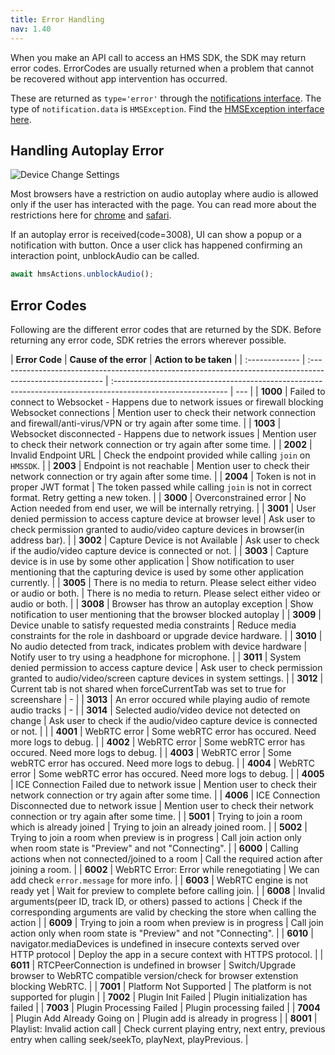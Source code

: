 ```yaml
---
title: Error Handling
nav: 1.40
---
```


When you make an API call to access an HMS SDK, the SDK may return error codes.
ErrorCodes are usually returned when a problem that cannot be recovered without app intervention has occurred.

These are returned as `type='error'` through the [notifications interface](/javascript/v2/features/notifications). The type of `notification.data` is `HMSException`. Find the [HMSException interface here](/api-reference/javascript/v2/interfaces/HMSException).

## Handling Autoplay Error

![Device Change Settings](/guides/autoplay-error.png)

Most browsers have a restriction on audio autoplay where audio is allowed only if the user has interacted with the page. You can read
more about the restrictions here for [chrome](https://developer.chrome.com/blog/autoplay/) and [safari](https://webkit.org/blog/7734/auto-play-policy-changes-for-macos/).

If an autoplay error is received(code=3008), UI can show a popup or a notification with button. Once a user click has happened confirming an interaction point,
unblockAudio can be called.

```js
await hmsActions.unblockAudio();
```

## Error Codes

Following are the different error codes that are returned by the SDK. Before returning any error code, SDK retries the errors wherever possible.

| **Error Code** | **Cause of the error**                                                                                    | **Action to be taken**                                                                                      |
| :------------- | :-------------------------------------------------------------------------------------------------------- | :---------------------------------------------------------------------------------------------------------- | --- |
| **1000**       | Failed to connect to Websocket - Happens due to network issues or firewall blocking Websocket connections | Mention user to check their network connection and firewall/anti-virus/VPN or try again after some time.    |
| **1003**       | Websocket disconnected - Happens due to network issues                                                    | Mention user to check their network connection or try again after some time.                                |
| **2002**       | Invalid Endpoint URL                                                                                      | Check the endpoint provided while calling `join` on `HMSSDK`.                                               |
| **2003**       | Endpoint is not reachable                                                                                 | Mention user to check their network connection or try again after some time.                                |
| **2004**       | Token is not in proper JWT format                                                                         | The token passed while calling `join` is not in correct format. Retry getting a new token.                  |
| **3000**       | Overconstrained error                                                                                     | No Action needed from end user, we will be internally retrying.                                             |
| **3001**       | User denied permission to access capture device at browser level                                          | Ask user to check permission granted to audio/video capture devices in browser(in address bar).             |
| **3002**       | Capture Device is not Available                                                                           | Ask user to check if the audio/video capture device is connected or not.                                    |
| **3003**       | Capture device is in use by some other application                                                        | Show notification to user mentioning that the capturing device is used by some other application currently. |
| **3005**       | There is no media to return. Please select either video or audio or both.                                 | There is no media to return. Please select either video or audio or both.                                   |
| **3008**       | Browser has throw an autoplay exception                                                                   | Show notification to user mentioning that the browser blocked autoplay                                      |
| **3009**       | Device unable to satisfy requested media constraints                                                      | Reduce media constraints for the role in dashboard or upgrade device hardware.                              |
| **3010**       | No audio detected from track, indicates problem with device hardware                                      | Notify user to try using a headphone for microphone.                                                        |
| **3011**       | System denied permission to access capture device                                                         | Ask user to check permission granted to audio/video/screen capture devices in system settings.              |
| **3012**       | Current tab is not shared when forceCurrentTab was set to true for screenshare                            | -                                                                                                           |
| **3013**       | An error occured while playing audio of remote audio tracks                                               | -                                                                                                           |
| **3014**       | Selected audio/video device not detected on change                                                        | Ask user to check if the audio/video capture device is connected or not.                                    |     |
| **4001**       | WebRTC error                                                                                              | Some webRTC error has occured. Need more logs to debug.                                                     |
| **4002**       | WebRTC error                                                                                              | Some webRTC error has occured. Need more logs to debug.                                                     |
| **4003**       | WebRTC error                                                                                              | Some webRTC error has occured. Need more logs to debug.                                                     |
| **4004**       | WebRTC error                                                                                              | Some webRTC error has occured. Need more logs to debug.                                                     |
| **4005**       | ICE Connection Failed due to network issue                                                                | Mention user to check their network connection or try again after some time.                                |
| **4006**       | ICE Connection Disconnected due to network issue                                                          | Mention user to check their network connection or try again after some time.                                |
| **5001**       | Trying to join a room which is already joined                                                             | Trying to join an already joined room.                                                                      |
| **5002**       | Trying to join a room when preview is in progress                                                         | Call join action only when room state is "Preview" and not "Connecting".                                    |
| **6000**       | Calling actions when not connected/joined to a room                                                       | Call the required action after joining a room.                                                              |
| **6002**       | WebRTC Error: Error while renegotiating                                                                   | We can add check `error.message` for more info.                                                             |
| **6003**       | WebRTC engine is not ready yet                                                                            | Wait for preview to complete before calling join.                                                           |
| **6008**       | Invalid arguments(peer ID, track ID, or others) passed to actions                                         | Check if the corresponding arguments are valid by checking the store when calling the action                |
| **6009**       | Trying to join a room when preview is in progress                                                         | Call join action only when room state is "Preview" and not "Connecting".                                    |
| **6010**       | navigator.mediaDevices is undefined in insecure contexts served over HTTP protocol                        | Deploy the app in a secure context with HTTPS protocol.                                                     |
| **6011**       | RTCPeerConnection is undefined in browser                                                                 | Switch/Upgrade browser to WebRTC compatible version/check for browser extenstion blocking WebRTC.           |
| **7001**       | Platform Not Supported                                                                                    | The platform is not supported for plugin                                                                    |
| **7002**       | Plugin Init Failed                                                                                        | Plugin initialization has failed                                                                            |
| **7003**       | Plugin Processing Failed                                                                                  | Plugin processing failed                                                                                    |
| **7004**       | Plugin Add Already Going on                                                                               | Plugin add is already in progress                                                                           |
| **8001**       | Playlist: Invalid action call                                                                             | Check current playing entry, next entry, previous entry when calling seek/seekTo, playNext, playPrevious.   |
